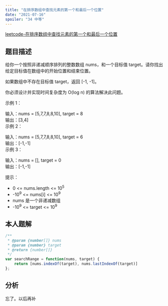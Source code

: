 ```yaml
---
title: "在排序数组中查找元素的第一个和最后一个位置"
date: "2021-07-16"
spoiler: "34 中等"
---
```


[leetcode-在排序数组中查找元素的第一个和最后一个位置](https://leetcode.cn/problems/find-first-and-last-position-of-element-in-sorted-array/description/)

## 题目描述

给你一个按照非递减顺序排列的整数数组 nums，和一个目标值 target。请你找出给定目标值在数组中的开始位置和结束位置。  
  
如果数组中不存在目标值 target，返回 [-1, -1]。  
  
你必须设计并实现时间复杂度为 O(log n) 的算法解决此问题。  
  
   
  
示例 1：  
  
输入：nums = [5,7,7,8,8,10], target = 8  
输出：[3,4]  
示例 2：  
  
输入：nums = [5,7,7,8,8,10], target = 6  
输出：[-1,-1]  
示例 3：  
  
输入：nums = [], target = 0  
输出：[-1,-1]  
   
  
提示：  
  
* 0 \<= nums.length \<= 10<sup>5</sup>  
* -10<sup>9</sup> \<= nums[i] \<= 10<sup>9</sup>  
* nums 是一个非递减数组  
* -10<sup>9</sup> \<= target \<= 10<sup>9</sup>  

## 本人题解

```javascript
/**
 * @param {number[]} nums
 * @param {number} target
 * @return {number[]}
 */
var searchRange = function(nums, target) {
    return [nums.indexOf(target), nums.lastIndexOf(target)]
};
```

## 分析

忘了。以后再补